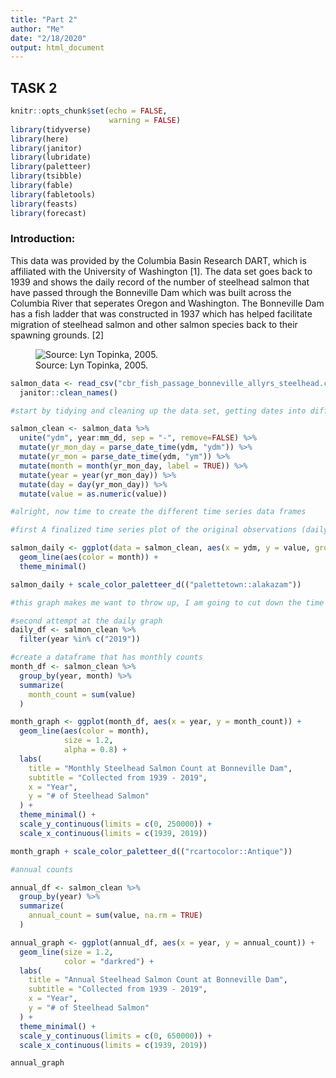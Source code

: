 ```yaml
---
title: "Part 2"
author: "Me"
date: "2/18/2020"
output: html_document
---
```

## **TASK 2**
```r
knitr::opts_chunk$set(echo = FALSE,
                      warning = FALSE)
library(tidyverse)
library(here)
library(janitor)
library(lubridate)
library(paletteer)
library(tsibble)
library(fable)
library(fabletools)
library(feasts)
library(forecast)
```
### **Introduction:** 
This data was provided by the Columbia Basin Research DART, which is affiliated with the University of Washington [1]. The data set goes back to 1939 and shows the daily record of the number of steelhead salmon that have passed through the Bonneville Dam which was built across the Columbia River that seperates Oregon and Washington. The Bonneville Dam has a fish ladder that was constructed in 1937 which has helped facilitate migration of steelhead salmon and other salmon species back to their spawning grounds. [2]

![Source: Lyn Topinka, 2005.](bonneville_dam.jpg)

```r
salmon_data <- read_csv("cbr_fish_passage_bonneville_allyrs_steelhead.csv") %>% 
  janitor::clean_names()
```

```r
#start by tidying and cleaning up the data set, getting dates into different columns, combing for one aggregate date column, and parsing out each column separately to work in tsibble with

salmon_clean <- salmon_data %>% 
  unite("ydm", year:mm_dd, sep = "-", remove=FALSE) %>% 
  mutate(yr_mon_day = parse_date_time(ydm, "ydm")) %>% 
  mutate(yr_mon = parse_date_time(ydm, "ym")) %>% 
  mutate(month = month(yr_mon_day, label = TRUE)) %>% 
  mutate(year = year(yr_mon_day)) %>% 
  mutate(day = day(yr_mon_day)) %>% 
  mutate(value = as.numeric(value)) 


```

```r
#alright, now time to create the different time series data frames 

#first A finalized time series plot of the original observations (daily data)

salmon_daily <- ggplot(data = salmon_clean, aes(x = ydm, y = value, group = year)) +
  geom_line(aes(color = month)) + 
  theme_minimal()

salmon_daily + scale_color_paletteer_d(("palettetown::alakazam"))

#this graph makes me want to throw up, I am going to cut down the time frame 

```

```r
#second attempt at the daily graph
daily_df <- salmon_clean %>% 
  filter(year %in% c("2019"))
```


```r


#create a dataframe that has monthly counts
month_df <- salmon_clean %>% 
  group_by(year, month) %>% 
  summarize(
    month_count = sum(value)
  )

month_graph <- ggplot(month_df, aes(x = year, y = month_count)) +
  geom_line(aes(color = month),
            size = 1.2,
            alpha = 0.8) +
  labs(
    title = "Monthly Steelhead Salmon Count at Bonneville Dam",
    subtitle = "Collected from 1939 - 2019",
    x = "Year",
    y = "# of Steelhead Salmon"
  ) +
  theme_minimal() +
  scale_y_continuous(limits = c(0, 250000)) +
  scale_x_continuous(limits = c(1939, 2019))

month_graph + scale_color_paletteer_d(("rcartocolor::Antique"))

```

```r
#annual counts

annual_df <- salmon_clean %>% 
  group_by(year) %>% 
  summarize(
    annual_count = sum(value, na.rm = TRUE)
  )

annual_graph <- ggplot(annual_df, aes(x = year, y = annual_count)) +
  geom_line(size = 1.2,
            color = "darkred") +
  labs(
    title = "Annual Steelhead Salmon Count at Bonneville Dam",
    subtitle = "Collected from 1939 - 2019",
    x = "Year",
    y = "# of Steelhead Salmon"
  ) +
  theme_minimal() +
  scale_y_continuous(limits = c(0, 650000)) +
  scale_x_continuous(limits = c(1939, 2019))

annual_graph
```


